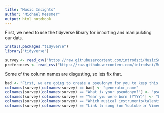 ```yaml
---
title: "Music Insights"
author: "Michael Messmer"
output: html_notebook
---
```


First, we need to use the tidyverse library for importing and manipulating our data.

```r
install.packages("tidyverse")
library("tidyverse")

survey <- read_csv("https://raw.githubusercontent.com/introdsci/MusicSurvey/master/music-survey.csv")
preferences <- read_csv("https://raw.githubusercontent.com/introdsci/MusicSurvey/master/preferences-survey.csv")
```

Some of the column names are disgusting, so lets fix that.

```r
bad <- "First, we are going to create a pseudonym for you to keep this survey anonymous (more or less). Which pseudonym generator would you prefer?"
colnames(survey)[colnames(survey) == bad] <- "generator_name"
colnames(survey)[colnames(survey) == "What is your pseudonym?"] <- "pseudonym"
colnames(survey)[colnames(survey) == "Year you were born (YYYY)"] <- "birth_year"
colnames(survey)[colnames(survey) == "Which musical instruments/talents do you play? (Select all that apply)"] <- "musical"
colnames(survey)[colnames(survey) == "Link to song (on Youtube or Vimeo)"] <- "link"
```
